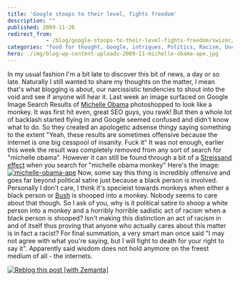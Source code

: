 ```yaml
---
title: 'Google stoops to their level, fights freedom'
description: ""
published: 2009-11-26
redirect_from: 
            - /blog/google-stoops-to-their-level-fights-freedom/swizec/904
categories: "food for thought, Google, intrigues, Politics, Racism, Uncategorized"
hero: ./img/blog-wp-content-uploads-2009-11-michelle-obama-ape.jpg
---
```

In my usual fashion I&#x27;m a bit late to discover this bit of news, a day or so late. Naturally I still wanted to share my thoughts on the matter, I mean that&#x27;s what blogging is about, our narcissistic tendencies to shout into the void and see if anyone will hear it. Last week an image surfaced on Google Image Search Results of [Michelle Obama](http://en.wikipedia.org/wiki/Michelle_Obama "Michelle Obama") photoshopped to look like a monkey. It was first hit even, great SEO guys, you rawk! But then a whole lot of backlash started flying in and Google seemed confused and didn&#x27;t know what to do. So they created an apologetic adsense thingy saying something to the extent &quot;Yeah, these results are sometimes offensive because the internet is one big cesspool of insanity. Fuck it&quot; It was not enough, earlier this week the result was completely removed from any sort of search for &quot;michelle obama&quot;. However it can still be found through a bit of a [Streissand effect](http://en.wikipedia.org/wiki/Streisand_effect "Streisand effect") when you search for &quot;michelle obama monkey&quot; Here&#x27;s the image: [![michelle-obama-ape](http://swizec.com/blog/wp-content/uploads/2009/11/michelle-obama-ape.jpg "michelle-obama-ape")](./img/blog-wp-content-uploads-2009-11-michelle-obama-ape.jpg) Now, some say this thing is incredibly offensive and goes far beyond political satire just because a black person is involved. Personally I don&#x27;t care, I think it&#x27;s specieist towards monkeys when either a black person or [Bush](http://doctorbulldog.files.wordpress.com/2009/02/8130george-w-bush-monkey-posters.jpg) is shooped into a monkey. Nobody seems to care about that though. So I ask of you, why is it political satire to shoop a white person into a monkey and a horribly horrible sadistic act of racism when a black person is shooped? Isn&#x27;t making this distinction an act of racism in and of itself thus proving that anyone who actually cares about this matter is in fact a racist? For final summation, a very smart man once said &quot;I may not agree with what you&#x27;re saying, but I will fight to death for your right to say it&quot;. Apparently said wisdom does not hold anymore on the freest medium of all - the internets.

[![Reblog this post \[with Zemanta\]](http://img.zemanta.com/reblog_e.png?x-id=1ad144d6-554e-457c-aaa7-1e2962d4260c)](http://reblog.zemanta.com/zemified/1ad144d6-554e-457c-aaa7-1e2962d4260c/ "Reblog this post \[with Zemanta]")
